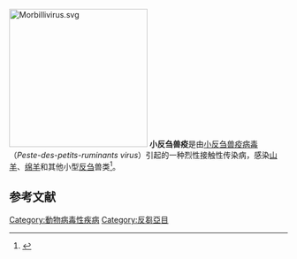 [[File:Morbillivirus.svg|250px]]
'''小反刍兽疫'''是由[[小反刍兽疫病毒|小反刍兽疫病毒]]（''Peste-des-petits-ruminants virus''）引起的一种烈性接触性传染病，感染[[山羊|山羊]]、[[绵羊|绵羊]]和其他小型[[反刍|反刍]]兽类<ref>{{cite journal |author1=李秀英 |coauthors=马睿麟,王云平,张立成,傅义娟,王谢忠,张茂华,游潇倩 |title=青海省小反刍兽疫的监测与防范策略 |journal=中国兽医杂志 |date=2016 |volume=52 |issue=11 |pages=126-127 |url=https://kns.cnki.net/kcms/detail/detail.aspx?dbcode=CJFD&dbname=CJFDLAST2017&filename=ZSYZ201611050&v=Ok17SucvV9bUfvq%25mmd2BelTHzChFJkkXkeGcrVrnCeeQq%25mmd2FiAqXlxnTc0IZMz2I67bQWr |accessdate=2020-12-14}}</ref>。

==参考文献==
{{reflist}}

[[Category:動物病毒性疾病|Category:動物病毒性疾病]]
[[Category:反芻亞目|Category:反芻亞目]]